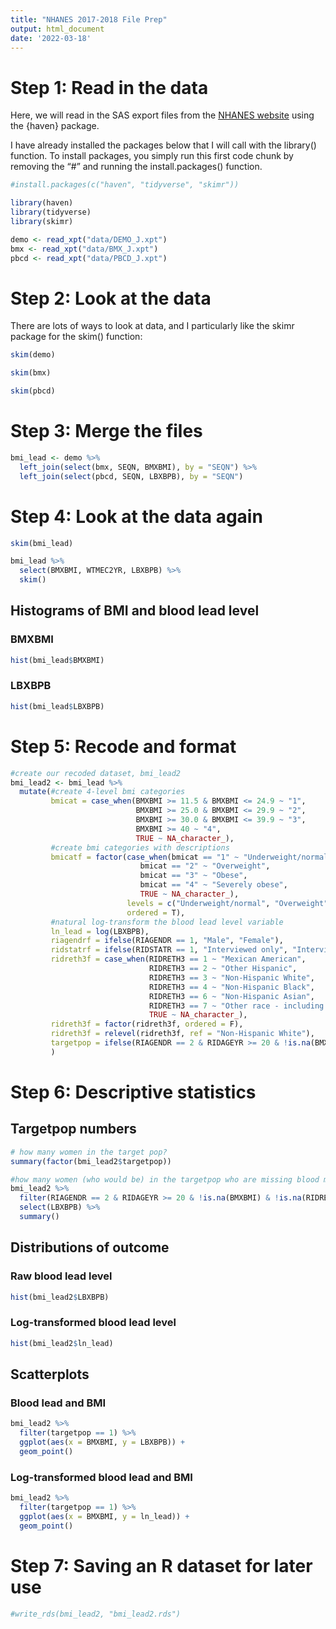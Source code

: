 ```yaml
---
title: "NHANES 2017-2018 File Prep"
output: html_document
date: '2022-03-18'
---
```


# Step 1: Read in the data

Here, we will read in the SAS export files from the [NHANES website](https://wwwn.cdc.gov/nchs/nhanes/continuousnhanes/default.aspx?BeginYear=2017){target="_blank"} using the {haven} package.

I have already installed the packages below that I will call with the library() function. To install packages, you simply run this first code chunk by removing the "#" and running the install.packages() function.

```r
#install.packages(c("haven", "tidyverse", "skimr"))

library(haven)
library(tidyverse)
library(skimr)
```

```r
demo <- read_xpt("data/DEMO_J.xpt")
bmx <- read_xpt("data/BMX_J.xpt")
pbcd <- read_xpt("data/PBCD_J.xpt")
```

# Step 2: Look at the data

There are lots of ways to look at data, and I particularly like the skimr package for the skim() function:

```r
skim(demo)
```

```r
skim(bmx)
```

```r
skim(pbcd)
```

# Step 3: Merge the files

```r
bmi_lead <- demo %>% 
  left_join(select(bmx, SEQN, BMXBMI), by = "SEQN") %>% 
  left_join(select(pbcd, SEQN, LBXBPB), by = "SEQN") 
```

# Step 4: Look at the data again

```r
skim(bmi_lead)
```

```r
bmi_lead %>% 
  select(BMXBMI, WTMEC2YR, LBXBPB) %>% 
  skim()
```

## Histograms of BMI and blood lead level {.tabset .tabset-pills}

### BMXBMI
```r
hist(bmi_lead$BMXBMI)
```

### LBXBPB
```r
hist(bmi_lead$LBXBPB)
```

# Step 5: Recode and format

```r
#create our recoded dataset, bmi_lead2
bmi_lead2 <- bmi_lead %>% 
  mutate(#create 4-level bmi categories
         bmicat = case_when(BMXBMI >= 11.5 & BMXBMI <= 24.9 ~ "1",
                            BMXBMI >= 25.0 & BMXBMI <= 29.9 ~ "2",
                            BMXBMI >= 30.0 & BMXBMI <= 39.9 ~ "3",
                            BMXBMI >= 40 ~ "4",
                            TRUE ~ NA_character_),
         #create bmi categories with descriptions
         bmicatf = factor(case_when(bmicat == "1" ~ "Underweight/normal",
                             bmicat == "2" ~ "Overweight",
                             bmicat == "3" ~ "Obese",
                             bmicat == "4" ~ "Severely obese",
                             TRUE ~ NA_character_),
                          levels = c("Underweight/normal", "Overweight", "Obese", "Severely obese"),
                          ordered = T),
         #natural log-transform the blood lead level variable
         ln_lead = log(LBXBPB),
         riagendrf = ifelse(RIAGENDR == 1, "Male", "Female"),
         ridstatrf = ifelse(RIDSTATR == 1, "Interviewed only", "Interviewed and MEC examined"),
         ridreth3f = case_when(RIDRETH3 == 1 ~ "Mexican American",
                               RIDRETH3 == 2 ~ "Other Hispanic",
                               RIDRETH3 == 3 ~ "Non-Hispanic White",
                               RIDRETH3 == 4 ~ "Non-Hispanic Black",
                               RIDRETH3 == 6 ~ "Non-Hispanic Asian",
                               RIDRETH3 == 7 ~ "Other race - including multiracial",
                               TRUE ~ NA_character_),
         ridreth3f = factor(ridreth3f, ordered = F),
         ridreth3f = relevel(ridreth3f, ref = "Non-Hispanic White"),
         targetpop = ifelse(RIAGENDR == 2 & RIDAGEYR >= 20 & !is.na(BMXBMI) & !is.na(LBXBPB) & !is.na(RIDRETH3), 1, 0)
         ) 

```

# Step 6: Descriptive statistics

## Targetpop numbers

```r
# how many women in the target pop?
summary(factor(bmi_lead2$targetpop))

#how many women (who would be) in the targetpop who are missing blood metal testing?
bmi_lead2 %>% 
  filter(RIAGENDR == 2 & RIDAGEYR >= 20 & !is.na(BMXBMI) & !is.na(RIDRETH3)) %>% 
  select(LBXBPB) %>% 
  summary()
```

## Distributions of outcome {.tabset .tabset-pills}

### Raw blood lead level

```r
hist(bmi_lead2$LBXBPB)
```

### Log-transformed blood lead level

```r
hist(bmi_lead2$ln_lead)
```

## Scatterplots {.tabset .tabset-pills}

### Blood lead and BMI

```r
bmi_lead2 %>% 
  filter(targetpop == 1) %>% 
  ggplot(aes(x = BMXBMI, y = LBXBPB)) +
  geom_point()
```

### Log-transformed blood lead and BMI

```r
bmi_lead2 %>% 
  filter(targetpop == 1) %>% 
  ggplot(aes(x = BMXBMI, y = ln_lead)) +
  geom_point()
```

# Step 7: Saving an R dataset for later use

```r
#write_rds(bmi_lead2, "bmi_lead2.rds")
```
